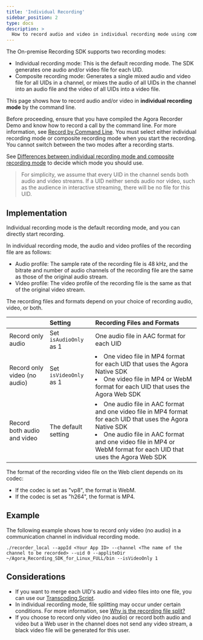 ```yaml
---
title: 'Individual Recording'
sidebar_position: 2
type: docs
description: >
  How to record audio and video in individual recording mode using command line.
---
```


The On-premise Recording SDK supports two recording modes:

- Individual recording mode: This is the default recording mode. The SDK generates one audio and/or video file for each UID.
- Composite recording mode: Generates a single mixed audio and video file for all UIDs in a channel, or mixes the audio of all UIDs in the channel into an audio file and the video of all UIDs into a video file.

This page shows how to record audio and/or video in **individual recording mode** by the command line.

Before proceeding, ensure that you have compiled the Agora Recorder Demo and know how to record a call by the command line. For more information, see [Record by Command Line](../get-started/record-cmd). You must select either individual recording mode or composite recording mode when you start the recording. You cannot switch between the two modes after a recording starts.

See [Differences between individual recording mode and composite recording mode](https://docs.agora.io/en/help/integration-issues/recording_mode) to decide which mode you should use.

> For simplicity, we assume that every UID in the channel sends both audio and video streams. If a UID neither sends audio nor video, such as the audience in interactive streaming, there will be no file for this UID.

## Implementation

Individual recording mode is the default recording mode, and you can directly start recording.

In individual recording mode, the audio and video profiles of the recording file are as follows:

- Audio profile: The sample rate of the recording file is 48 kHz, and the bitrate and number of audio channels of the recording file are the same as those of the original audio stream.
- Video profile: The video profile of the recording file is the same as that of the original video stream.

The recording files and formats depend on your choice of recording audio, video, or both.

|                              | Setting               | Recording Files and Formats                                  |
| :--------------------------- | :-------------------- | :----------------------------------------------------------- |
| Record only audio            | Set `isAudioOnly` as 1 | One audio file in AAC format for each UID                    |
| Record only video (no audio) | Set `isVideoOnly` as 1 | <li>One video file in MP4 format for each UID that uses the Agora Native SDK</li><li>One video file in MP4 or WebM format for each UID that uses the Agora Web SDK</li> |
| Record both audio and video  | The default setting   | <li>One audio file in AAC format and one video file in MP4 format for each UID that uses the Agora Native SDK</li><li>One audio file in AAC format and one video file in MP4 or WebM format for each UID that uses the Agora Web SDK</li> |

The format of the recording video file on the Web client depends on its <Link to= "{{global.API_REF_WEB_ROOT}}/interfaces/iagorartcclient.html">codec</Link>:


- If the codec is set as "vp8", the format is WebM.
- If the codec is set as "h264", the format is MP4.

## Example

The following example shows how to record only video (no audio) in a communication channel in individual recording mode.

```
./recorder_local --appId <Your App ID> --channel <The name of the channel to be recorded> --uid 0 --appliteDir ~/Agora_Recording_SDK_for_Linux_FULL/bin --isVideoOnly 1
```

## Considerations

- If you want to merge each UID's audio and video files into one file, you can use our [Transcoding Script](./transcoding-scripts).
- In individual recording mode, file splitting may occur under certain conditions. For more information, see [Why is the recording file split?](https://docs.agora.io/en/faq/record_split)
- If you choose to record only video (no audio) or record both audio and video but a Web user in the channel does not send any video stream, a black video file will be generated for this user.